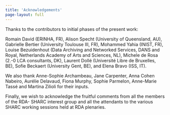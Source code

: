 ```yaml
---
title: 'Acknowledgements'
page-layout: full
---
```


Thanks to the contributors to initial phases of the present work: 

Romain David (ERINHA, FR), Alison Specht (University of Queensland, AU), Gabrielle Bertier (University Toulouse III, FR), Mohammed Yahia (INIST, FR), Louise Bezuidenhout (Data Archiving and Networked Services, DANS and Royal, Netherlands Academy of Arts and Sciences, NL), Michele de Rosa (2.-0 LCA consultants, DK), Laurent Dollé (Université Libre de Bruxelles, BE), Sofie Beckaert (University Gent, BE), and Elena Bravo (ISS, IT). 

We also thank Anne-Sophie Archambeau, Jane Carpenter, Anna Cohen Nabeiro, Aurélie Delavaud, Fiona Murphy, Sophie Parmelon, Anne-Marie Tassé and Martina Zilioli for their inputs.

Finally, we wish to acknowledge the fruitful comments from all the members of the RDA- SHARC interest group and all the attendants to the various SHARC working sessions held at RDA plenaries.
